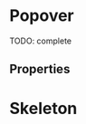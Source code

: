 


<Meta title="Components/Popover" component={Popover} />

# Popover

TODO: complete

<Preview>
  <Story name="default" parameters={{ decorators: [withKnobs, withA11y] }}>
    <Popover
      name="120"
      label={text("label", "5 products")}
      title={text("title", "Order #120")}
      isMenu={boolean("isMenu", false)}
      position={select("position", ["left", "right"])}
    >
      <ImageItem
        thumbnail="https://images.unsplash.com/photo-1525966222134-fcfa99b8ae77?ixlib=rb-1.2.1&ixid=eyJhcHBfaWQiOjEyMDd9&auto=format&fit=crop&w=943&q=80"
        link={{ children: "Product", onClick: action("link.OnClick") }}
        subtitle={{ children: "Variant" }}
        description={{ children: "1 x $3.500" }}
      />
      <ImageItem
        thumbnail="https://images.unsplash.com/photo-1525966222134-fcfa99b8ae77?ixlib=rb-1.2.1&ixid=eyJhcHBfaWQiOjEyMDd9&auto=format&fit=crop&w=943&q=80"
        link={{ children: "Product", onClick: action("link.OnClick") }}
        subtitle={{ children: "Variant" }}
        description={{ children: "1 x $3.500" }}
      />
    </Popover>
  </Story>
</Preview>

## Properties

<Props of={Popover} />

# Skeleton

<Preview>
  <Story name="skeleton" parameters={{ decorators: [withKnobs, withA11y] }}>
    <Popover.Skeleton />
  </Story>
</Preview>
